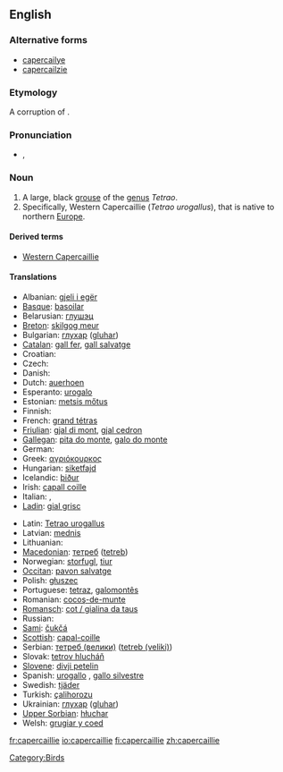 {{wikipedia}}
==English==
{{wikipedia|capercaillie}}
{{wikispecies|Tetrao urogallus}}
===Alternative forms===
* [[capercailye]]
* [[capercailzie]]

===Etymology===
A {{etyl|sco}} corruption of {{etyl|gd}} {{term|capull coille||great cock of the woods|lang=gd}}.

===Pronunciation===
* {{IPA|/kæpəˈkeɪli/|/kæpəˈkeɪlji/}}, {{SAMPA|/k{p@"keIli/|/k{p@"keIlji/}}

===Noun===
{{en-noun}}

# A large, black [[grouse]] of the [[genus]] ''Tetrao''.
# Specifically, Western Capercaillie (''Tetrao urogallus''), that is native to northern [[Europe]].

====Derived terms====
* [[Western Capercaillie]]

====Translations====
{{trans-top|bird}}
* Albanian: [[gjeli i egër]]
* [[Basque]]: [[basoilar]]
* Belarusian: [[глушэц]]
* [[Breton]]: [[skilgog meur]]
* Bulgarian: [[глухар]] ([[gluhar]])
* [[Catalan]]: [[gall fer]], [[gall salvatge]]
* Croatian: {{t-|hr|tetrijeb}}
* Czech: {{t-|cs|tetřev}}
* Danish: {{t-|da|tjur}}
* Dutch: [[auerhoen]] {{n}}
* Esperanto: [[urogalo]]
* Estonian: [[metsis mőtus]]
* Finnish: {{t-|fi|metso}}
* French: [[grand tétras]] {{m}}
* [[Friulian]]: [[gjal di mont]], [[gjal cedron]]
* [[Gallegan]]: [[pita do monte]], [[galo do monte]]
* German: {{t-|de|Auerhuhn|n}}
* Greek: [[αγριόκουρκος]] '' ''
* Hungarian: [[siketfajd]]
* Icelandic: [[þiður]]
* Irish: [[capall coille]]
* Italian: {{t-|it|urogallo|m}}, {{t-|it|gallo cedrone|m}}
* [[Ladin]]: [[gial grisc]]
{{trans-mid}}
* Latin: [[Tetrao urogallus]] '' ''
* Latvian: [[mednis]]
* Lithuanian: {{t+|lt|kurtinys|xs=Lithuanian}}
* [[Macedonian]]: [[тетреб]] ([[tetreb]])
* Norwegian: [[storfugl]], [[tiur]]
* [[Occitan]]: [[pavon salvatge]]
* Polish: [[głuszec]] '' ''
* Portuguese: [[tetraz]], [[galomontês]]
* Romanian: [[cocoş-de-munte]]
* [[Romansch]]: [[cot / gialina da taus]]
* Russian: {{t|ru|глухарь|m|tr=gluχár'|sc=Cyrl}}
* [[Sami]]: [[čukčá]]
* [[Scottish]]: [[capal-coille]]
* Serbian: [[тетреб (велики)]] ([[tetreb (veliki)]])
* Slovak: [[tetrov hlucháň]]
* [[Slovene]]: [[divji petelin]]
* Spanish: [[urogallo]] {{m}}, [[gallo silvestre]] {{m}}
* Swedish: [[tjäder]]
* Turkish: [[çalihorozu]]
* Ukrainian: [[глухар]] ([[gluhar]])
* [[Upper Sorbian]]: [[hłuchar]]
* Welsh: [[grugiar y coed]]
{{trans-bottom}}

[[Category:Birds]]

[[fr:capercaillie]]
[[io:capercaillie]]
[[fi:capercaillie]]
[[zh:capercaillie]]